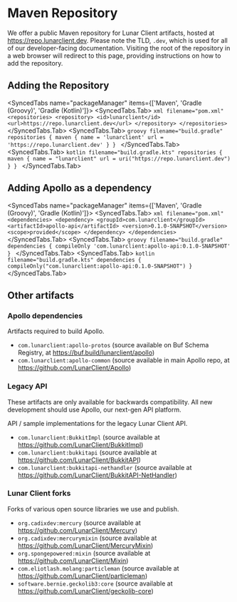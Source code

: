 
# Maven Repository

We offer a public Maven repository for Lunar Client artifacts, hosted at https://repo.lunarclient.dev. Please note the TLD, `.dev`, which is used for all of our developer-facing documentation.
Visiting the root of the repository in a web browser will redirect to this page, providing instructions on how to add the repository.

## Adding the Repository
 
<SyncedTabs name="packageManager" items={['Maven', 'Gradle (Groovy)', 'Gradle (Kotlin)']}>
  <SyncedTabs.Tab>
    ```xml filename="pom.xml"
    <repositories>
        <repository>
            <id>lunarclient</id>
            <url>https://repo.lunarclient.dev</url>
        </repository>
    </repositories>
    ```
  </SyncedTabs.Tab>
  <SyncedTabs.Tab>
    ```groovy filename="build.gradle"
    repositories {
        maven {
            name = 'lunarclient'
            url = 'https://repo.lunarclient.dev'
        }
    }
    ```
  </SyncedTabs.Tab>
  <SyncedTabs.Tab>
    ```kotlin filename="build.gradle.kts"
    repositories {
        maven {
            name = "lunarclient"
            url = uri("https://repo.lunarclient.dev")
        }
    }
    ```
  </SyncedTabs.Tab>
</SyncedTabs>

## Adding Apollo as a dependency

<SyncedTabs name="packageManager" items={['Maven', 'Gradle (Groovy)', 'Gradle (Kotlin)']}>
  <SyncedTabs.Tab>
    ```xml filename="pom.xml"
    <dependencies>
        <dependency>
            <groupId>com.lunarclient</groupId>
            <artifactId>apollo-api</artifactId>
            <version>0.1.0-SNAPSHOT</version>
            <scope>provided</scope>
        </dependency>
    </dependencies>
    ```
  </SyncedTabs.Tab>
  <SyncedTabs.Tab>
    ```groovy filename="build.gradle"
    dependencies {
        compileOnly 'com.lunarclient:apollo-api:0.1.0-SNAPSHOT'
    }
    ```
  </SyncedTabs.Tab>
  <SyncedTabs.Tab>
    ```kotlin filename="build.gradle.kts"
    dependencies {
        compileOnly("com.lunarclient:apollo-api:0.1.0-SNAPSHOT")
    }
    ```
  </SyncedTabs.Tab>
</SyncedTabs>

## Other artifacts

### Apollo dependencies

Artifacts required to build Apollo.

- `com.lunarclient:apollo-protos` (source available on Buf Schema Registry, at https://buf.build/lunarclient/apollo)
- `com.lunarclient:apollo-common` (source available in main Apollo repo, at https://github.com/LunarClient/Apollo)

### Legacy API

<Callout type="warning" emoji="⚠️">
  These artifacts are only available for backwards compatibility. All new development should use Apollo, our next-gen API platform.
</Callout>

API / sample implementations for the legacy Lunar Client API. 

- `com.lunarclient:BukkitImpl` (source available at https://github.com/LunarClient/BukkitImpl)
- `com.lunarclient:bukkitapi` (source available at https://github.com/LunarClient/BukkitAPI)
- `com.lunarclient:bukkitapi-nethandler` (source available at https://github.com/LunarClient/BukkitAPI-NetHandler)

### Lunar Client forks

Forks of various open source libraries we use and publish.

- `org.cadixdev:mercury` (source available at https://github.com/LunarClient/Mercury)
- `org.cadixdev:mercurymixin` (source available at https://github.com/LunarClient/MercuryMixin)
- `org.spongepowered:mixin` (source available at https://github.com/LunarClient/Mixin)
- `com.eliotlash.molang:particleman` (source available at https://github.com/LunarClient/particleman)
- `software.bernie.geckolib3:core` (source available at https://github.com/LunarClient/geckolib-core)
